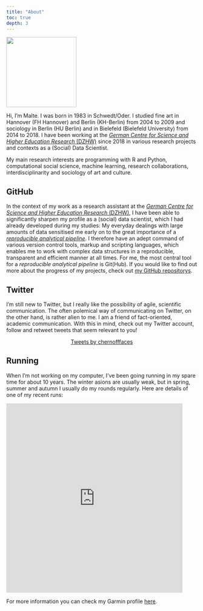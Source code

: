 ```yaml
---
title: "About"
toc: true
depth: 3
---
```


<head>

```{=html}
<style>
    .column {
      height: 800px;
      overflow-y: auto;
    }
  </style>
```
</head>

![](images/avatar_circle.png){fig-align="center" width="185"}

Hi, I'm Malte. I was born in 1983 in Schwedt/Oder. I studied fine art in Hannover (FH Hannover) and Berlin (KH-Berlin) from 2004 to 2009 and sociology in Berlin (HU Berlin) and in Bielefeld (Bielefeld University) from 2014 to 2018. I have been working at the [*German Centre for Science and Higher Education Research* (DZHW)](https://www.dzhw.eu/en/index_html) since 2018 in various research projects and contexts as a (Social) Data Scientist.

My main research interests are programming with R and Python, computational social science, machine learning, research collaborations, interdisciplinarity and sociology of art and culture.

## GitHub

In the context of my work as a research assistant at the [*German Centre for Science and Higher Education Research* (DZHW)](https://www.dzhw.eu/en/index_html), I have been able to significantly sharpen my profile as a (social) data scientist, which I had already developed during my studies: My everyday dealings with large amounts of data sensitised me early on to the great importance of a [*reproducible analytical pipeline*](https://analysisfunction.civilservice.gov.uk/support/reproducible-analytical-pipelines/). I therefore have an adept command of various version control tools, markup and scripting languages, which enables me to work with complex data structures in a reproducible, transparent and efficient manner at all times. For me, the most central tool for a *reproducible analytical pipeline* is Git(Hub). If you would like to find out more about the progress of my projects, check out [my GitHub repositorys](https://github.com/maltehueckstaedt).


## Twitter

I'm still new to Twitter, but I really like the possibility of agile, scientific communication. The often polemical way of communicating on Twitter, on the other hand, is rather alien to me. I am a friend of fact-oriented, academic communication. With this in mind, check out my Twitter account, follow and retweet tweets that seem relevant to you!

<center><a class="twitter-timeline" data-width="330" data-height="500" data-theme="light" href="https://twitter.com/chernofffaces?ref_src=twsrc%5Etfw">Tweets by chernofffaces</a></center>

```{=html}
<script async src="https://platform.twitter.com/widgets.js" charset="utf-8"></script>
```

## Running

When I'm not working on my computer, I've been going running in my spare time for about 10 years. The winter asions are usually weak, but in spring, summer and autumn I usually do my rounds regularly. Here are details of one of my recent runs:

<iframe src="https://connect.garmin.com/modern/activity/embed/10907837412" title="Schwerin - W05D7-Langer Lauf" width="465" height="500" frameborder="0">

</iframe>

For more information you can check my Garmin profile [here](https://connect.garmin.com/modern/profile/a7608bfb-2aaf-4eed-becd-6871567540c7).
